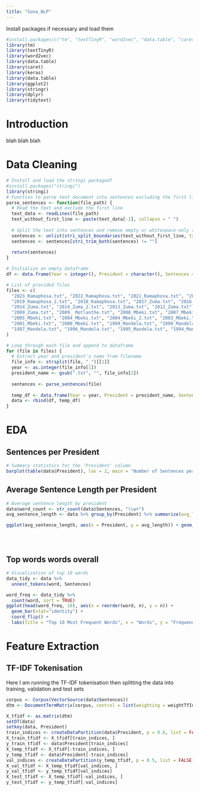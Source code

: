 ```yaml
---
title: "Sona_NLP"
---
```


Install packages if necessary and load them

```r
#install.packages(c("tm", "textTinyR", "word2vec", "data.table", "caret", "keras", "tidytext"))
library(tm)
library(textTinyR)
library(word2vec)
library(data.table)
library(caret)
library(keras)
library(data.table)
library(ggplot2)
library(stringr)
library(dplyr)
library(tidytext)

```

# Introduction

blah blah blah

# Data Cleaning

```r
# Install and load the stringi packagedf
#install.packages("stringi")
library(stringi)
# Function to parse text document into sentences excluding the first line
parse_sentences <- function(file_path) {
  # Read the text and exclude the first line
  text_data <- readLines(file_path)
  text_without_first_line <- paste(text_data[-1], collapse = " ")
  
  # Split the text into sentences and remove empty or whitespace-only strings
  sentences <- unlist(stri_split_boundaries(text_without_first_line, type = "sentence"))
  sentences <- sentences[stri_trim_both(sentences) != ""]
  
  return(sentences)
}

# Initialize an empty dataframe
df <- data.frame(Year = integer(), President = character(), Sentences = character())

# List of provided files
files <- c(
  "2023_Ramaphosa.txt", "2022_Ramaphosa.txt", "2021_Ramaphosa.txt", "2020_Ramaphosa.txt", "2019_Ramaphosa.txt", 
  "2019_Ramaphosa_2.txt", "2018_Ramaphosa.txt", "2017_Zuma.txt", "2016_Zuma.txt", "2015_Zuma.txt", 
  "2014_Zuma.txt", "2014_Zuma_2.txt", "2013_Zuma.txt", "2012_Zuma.txt", "2011_Zuma.txt", "2010_Zuma.txt", 
  "2009_Zuma.txt", "2009_ Motlanthe.txt", "2008_Mbeki.txt", "2007_Mbeki.txt", "2006_Mbeki.txt", 
  "2005_Mbeki.txt", "2004_Mbeki.txt", "2004_Mbeki_2.txt", "2003_Mbeki.txt", "2002_Mbeki.txt", 
  "2001_Mbeki.txt", "2000_Mbeki.txt", "1999_Mandela.txt", "1999_Mandela_2.txt", "1998_Mandela.txt", 
  "1997_Mandela.txt", "1996_Mandela.txt", "1995_Mandela.txt", "1994_Mandela.txt", "1994_deKlerk.txt"
)

# Loop through each file and append to dataframe
for (file in files) {
  # Extract year and president's name from filename
  file_info <- strsplit(file, "_")[[1]]
  year <- as.integer(file_info[1])
  president_name <- gsub(".txt", "", file_info[2])
  
  sentences <- parse_sentences(file)
  
  temp_df <- data.frame(Year = year, President = president_name, Sentences = sentences)
  data <- rbind(df, temp_df)
}

```

# EDA 

## Sentences per President

```r
# Summary statistics for the 'President' column
barplot(table(data$President), las = 2, main = "Number of Sentences per President", col = rainbow(length(unique(data$President))))


```

## Average Sentence Length per President

```r
# Average sentence length by president
data$word_count <- str_count(data$Sentences, "\\w+")
avg_sentence_length <- data %>% group_by(President) %>% summarize(avg_length = mean(word_count))

ggplot(avg_sentence_length, aes(x = President, y = avg_length)) + geom_bar(stat="identity") + theme(axis.text.x = element_text(angle = 45, hjust = 1)) + labs(title="Average Sentence Length per President", y="Average Number of Words")





```

## Top words words overall

```r
# Visualization of top 10 words
data_tidy <- data %>%
  unnest_tokens(word, Sentences)

word_freq <- data_tidy %>%
  count(word, sort = TRUE)
ggplot(head(word_freq, 10), aes(x = reorder(word, n), y = n)) + 
  geom_bar(stat="identity") + 
  coord_flip() + 
  labs(title = "Top 10 Most Frequent Words", x = "Words", y = "Frequency")
```

# Feature Extraction

## TF-IDF Tokenisation 

Here I am running the TF-IDF tokenisation then splitting the data into training, validation and test sets

```r
corpus <- Corpus(VectorSource(data$Sentences))
dtm <- DocumentTermMatrix(corpus, control = list(weighting = weightTfIdf))

X_tfidf <- as.matrix(dtm)
setDT(data)
setkey(data, President)
train_indices <- createDataPartition(data$President, p = 0.6, list = FALSE)
X_train_tfidf <- X_tfidf[train_indices, ]
y_train_tfidf <- data$President[train_indices]
X_temp_tfidf <- X_tfidf[-train_indices, ]
y_temp_tfidf <- data$President[-train_indices]
val_indices <- createDataPartition(y_temp_tfidf, p = 0.5, list = FALSE)
X_val_tfidf <- X_temp_tfidf[val_indices, ]
y_val_tfidf <- y_temp_tfidf[val_indices]
X_test_tfidf <- X_temp_tfidf[-val_indices, ]
y_test_tfidf <- y_temp_tfidf[-val_indices]

```
